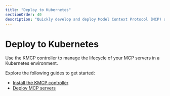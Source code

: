```yaml
---
title: "Deploy to Kubernetes"
sectionOrder: 40
description: "Quickly develop and deploy Model Context Protocol (MCP) servers."
---
```


# Deploy to Kubernetes

Use the KMCP controller to manage the lifecycle of your MCP servers in a Kubernetes environment. 

Explore the following guides to get started: 
* [Install the KMCP controller](/docs/kmcp/deploy/install-controller)
* [Deploy MCP servers](/docs/kmcp/deploy/server)




   